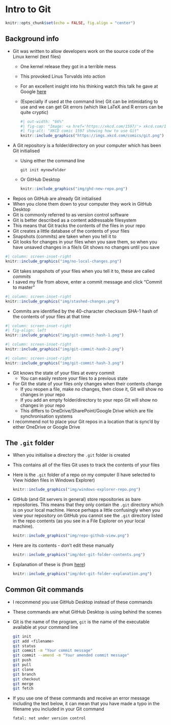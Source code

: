 # Intro to Git

```r
knitr::opts_chunk$set(echo = FALSE, fig.align = "center")
```

## Background info

- Git was written to allow developers work on the source code of the Linux kernel (text files)
  - One kernel release they got in a terrible mess
  - This provoked Linus Torvalds into action
  - For an excellent insight into his thinking watch this talk he gave at Google [here](https://youtu.be/4XpnKHJAok8)  
  - (Especially if used at the command line) Git can be intimidating to use and we can get Git errors (which like LaTeX and R errors can be quite cryptic)

    ```r
    #| out-width: "66%"
    #| fig-cap: "Image: <a href='https://xkcd.com/1597/'> xkcd.com/1597</a>"
    #| fig-alt: "XKCD comic 1597 showing how to use Git"
    knitr::include_graphics("https://imgs.xkcd.com/comics/git.png")
    ```

- A Git repository is a folder/directory on your computer which has been Git initialised 
  - Using either the command line

    ```
    git init mynewfolder
    ```

  - Or GitHub Desktop  

    ```r
    knitr::include_graphics("img/ghd-new-repo.png")
    ```

- Repos on GitHub are already Git initialised 
- When you clone them down to your computer they work in GitHub Desktop
- Git is commonly referred to as version control software
- Git is better described as a content addressable filesystem
- This means that Git tracks the contents of the files in your repo
- Git creates a little database of the contents of your files
- Snapshots (commits) are taken when you tell it to
- Git looks for changes in your files when you save them, so when you have unsaved changes in a file/s Git shows no changes until you save

```r
#| column: screen-inset-right
knitr::include_graphics("img/no-local-changes.png")
```

- Git takes snapshots of your files when you tell it to, these are called *commits*
- I saved my file from above, enter a commit message and click "Commit to master"

```r
#| column: screen-inset-right
knitr::include_graphics("img/stashed-changes.png")
```

- Commits are identified by the 40-character checksum SHA-1 hash of the contents of your files at that time  

```r
#| column: screen-inset-right
#| fig-align: left
knitr::include_graphics("img/git-commit-hash-1.png")
```

```r
#| column: screen-inset-right
knitr::include_graphics("img/git-commit-hash-2.png")
```  

```r
#| column: screen-inset-right
knitr::include_graphics("img/git-commit-hash-3.png")
```

  - Git knows the state of your files at every commit
    - You can easily restore your files to a previous state
  - For Git the state of your files only changes when their contents change
    - If you reopen a file, make no changes, then close it, Git will show no changes in your repo
    - If you add an empty folder/directory to your repo Git will show no changes in your repo
    - This differs to OneDrive/SharePoint/Google Drive which are file synchronisation systems
  - I recommend not to place your Git repos in a location that is sync'd by either OneDrive or Google Drive

## The `.git` folder

- When you initialise a directory the `.git` folder is created
- This contains all of the files Git uses to track the contents of your files
- Here is the `.git` folder of a repo on my computer (I have selected to View hidden files in Windows Explorer)  

  ```r
  knitr::include_graphics("img/windows-explorer-repo.png")
  ```

- GitHub (and Git servers in general) store repositories as bare repositories. This means that they only contain the `.git` directory which is on your local machine. Hence perhaps a little confusingly when you view your repository on GitHub you cannot see the `.git` directory listed in the repo contents (as you see in a File Explorer on your local machine).

  ```r
  knitr::include_graphics("img/repo-github-view.png")
  ```

- Here are its contents - don't edit these manually  

  ```r
  knitr::include_graphics("img/dot-git-folder-contents.png")
  ```

- Explanation of these is (from [here](https://www.tutorialspoint.com/what-is-git-folder-and-why-is-it-hidden))

  ```r
  knitr::include_graphics("img/dot-git-folder-explanation.png")
  ```

## Common Git commands

- I recommend you use GitHub Desktop instead of these commands
- These commands are what GitHub Desktop is using behind the scenes
- Git is the name of the program, `git` is the name of the executable available at your command line  

  ```bash
  git init 
  git add <filename>
  git status
  git commit -m "Your commit message"
  git commit --amend -m "Your amended commit message"
  git push 
  git pull 
  git clone
  git branch
  git checkout
  git merge
  git fetch 
  ```  

- If you use one of these commands and receive an error message including the text below, it can mean that you have made a typo in the filename you included in your Git command

  ```
  fatal: not under version control
  ```
